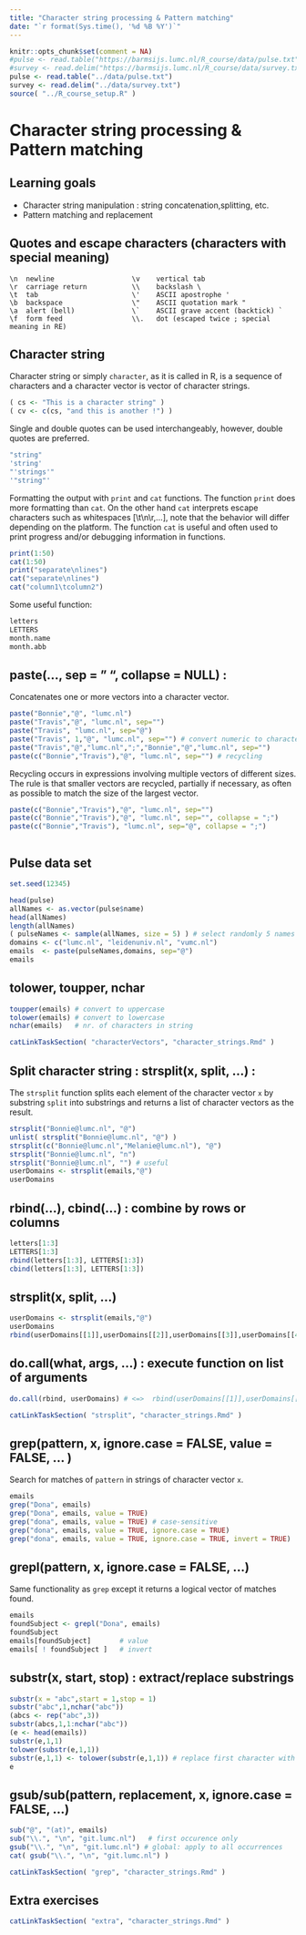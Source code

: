 ```yaml
---
title: "Character string processing & Pattern matching"
date: "`r format(Sys.time(), '%d %B %Y')`"
---
```


```r
knitr::opts_chunk$set(comment = NA)
#pulse <- read.table("https://barmsijs.lumc.nl/R_course/data/pulse.txt", header = T) 
#survey <- read.delim("https://barmsijs.lumc.nl/R_course/data/survey.txt") 
pulse <- read.table("../data/pulse.txt")
survey <- read.delim("../data/survey.txt")
source( "../R_course_setup.R" )
```

# Character string processing & Pattern matching

## Learning goals

- Character string manipulation : string concatenation,splitting, etc. 
- Pattern matching and replacement  

## Quotes and escape characters (characters with special meaning)

```
\n  newline                   \v	vertical tab
\r	carriage return           \\	backslash \
\t	tab                       \'	ASCII apostrophe '
\b	backspace                 \"	ASCII quotation mark "
\a	alert (bell)              \`	ASCII grave accent (backtick) `
\f	form feed                 \\.   dot (escaped twice ; special meaning in RE)
```

## Character string

Character string or simply `character`, as it is called in R, is a sequence of characters and a character vector is vector of character strings. 


```r
( cs <- "This is a character string" ) 
( cv <- c(cs, "and this is another !") )
```

Single and double quotes can be used interchangeably, however, double quotes are preferred.

```r
"string" 
'string' 
"'strings'"
'"string"'   
```

Formatting the output with `print` and `cat` functions. The function `print` does more formatting than `cat`. On the other hand `cat` interprets escape characters such as whitespaces [\\t\\n\\r,...], note that the behavior will differ depending on the platform. The function `cat` is useful and often used to print progress and/or debugging information in functions. 

```r
print(1:50)
cat(1:50)
print("separate\nlines")
cat("separate\nlines") 
cat("column1\tcolumn2") 

```

Some useful function:

```r
letters
LETTERS
month.name
month.abb
```

## paste(..., sep = " ", collapse = NULL) : 

Concatenates one or more vectors into a character vector.  

```r
paste("Bonnie","@", "lumc.nl")
paste("Travis","@", "lumc.nl", sep="")
paste("Travis", "lumc.nl", sep="@")
paste("Travis", 1,"@", "lumc.nl", sep="") # convert numeric to character 
paste("Travis","@","lumc.nl",";","Bonnie","@","lumc.nl", sep="")
paste(c("Bonnie","Travis"),"@", "lumc.nl", sep="") # recycling 
```

Recycling occurs in expressions involving multiple vectors of different sizes. The rule is that smaller vectors are recycled, partially if necessary, as often as possible to match the size of the largest vector.


```r

paste(c("Bonnie","Travis"),"@", "lumc.nl", sep="") 
paste(c("Bonnie","Travis"),"@", "lumc.nl", sep="", collapse = ";") 
paste(c("Bonnie","Travis"), "lumc.nl", sep="@", collapse = ";")
```

```r

```

## Pulse data set

```r
set.seed(12345)
```

```r
head(pulse) 
allNames <- as.vector(pulse$name)
head(allNames)
length(allNames)
( pulseNames <- sample(allNames, size = 5) ) # select randomly 5 names from allNames
domains <- c("lumc.nl", "leidenuniv.nl", "vumc.nl")
emails  <- paste(pulseNames,domains, sep="@") 
emails
```

## tolower, toupper, nchar

```r
toupper(emails) # convert to uppercase
tolower(emails) # convert to lowercase
nchar(emails)   # nr. of characters in string
```


```r
catLinkTaskSection( "characterVectors", "character_strings.Rmd" )
```

## Split character string : strsplit(x, split, ...) : 

The `strsplit` function splits each element of the character vector `x` by substring `split` into substrings and returns a list of character vectors as the result.


```r
strsplit("Bonnie@lumc.nl", "@")
unlist( strsplit("Bonnie@lumc.nl", "@") )
strsplit(c("Bonnie@lumc.nl","Melanie@lumc.nl"), "@")
strsplit("Bonnie@lumc.nl", "n")
strsplit("Bonnie@lumc.nl", "") # useful
userDomains <- strsplit(emails,"@")
userDomains
```


## rbind(...), cbind(...) : combine by rows or columns

```r

letters[1:3]
LETTERS[1:3]
rbind(letters[1:3], LETTERS[1:3])
cbind(letters[1:3], LETTERS[1:3])
```

## strsplit(x, split, ...)


```r
userDomains <- strsplit(emails,"@")
userDomains
rbind(userDomains[[1]],userDomains[[2]],userDomains[[3]],userDomains[[4]],userDomains[[5]])
```


## do.call(what, args, ...) : execute function on list of arguments

```r
do.call(rbind, userDomains) # <=>  rbind(userDomains[[1]],userDomains[[2]],...)
```


```r
catLinkTaskSection( "strsplit", "character_strings.Rmd" )
```

## grep(pattern, x, ignore.case = FALSE, value = FALSE, ... )

Search for matches of `pattern` in strings of character vector `x`.

```r
emails
grep("Dona", emails)
grep("Dona", emails, value = TRUE) 
grep("dona", emails, value = TRUE) # case-sensitive
grep("dona", emails, value = TRUE, ignore.case = TRUE)
grep("dona", emails, value = TRUE, ignore.case = TRUE, invert = TRUE)

```


## grepl(pattern, x, ignore.case = FALSE, ...) 

Same functionality as `grep` except it returns a logical vector of matches found. 

```r
emails
foundSubject <- grepl("Dona", emails)
foundSubject
emails[foundSubject]       # value
emails[ ! foundSubject ]   # invert
```


## substr(x, start, stop) : extract/replace substrings


```r
substr(x = "abc",start = 1,stop = 1)
substr("abc",1,nchar("abc"))
(abcs <- rep("abc",3))
substr(abcs,1,1:nchar("abc"))
(e <- head(emails))
substr(e,1,1) 
tolower(substr(e,1,1))
substr(e,1,1) <- tolower(substr(e,1,1)) # replace first character with its lowercase
e
```

## gsub/sub(pattern, replacement, x, ignore.case = FALSE, ...)

```r
sub("@", "(at)", emails)
sub("\\.", "\n", "git.lumc.nl")   # first occurence only 
gsub("\\.", "\n", "git.lumc.nl") # global: apply to all occurrences 
cat( gsub("\\.", "\n", "git.lumc.nl") )
```

```r
catLinkTaskSection( "grep", "character_strings.Rmd" )
```


## Extra exercises 

```r
catLinkTaskSection( "extra", "character_strings.Rmd" )
```


